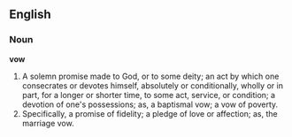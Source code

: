 ==English==

===Noun===

'''vow'''

#A solemn promise made to God, or to some deity; an act by which one consecrates or devotes himself, absolutely or conditionally, wholly or in part, for a longer or shorter time, to some act, service, or condition; a devotion of one's possessions; as, a baptismal vow; a vow of poverty.
#Specifically, a promise of fidelity; a pledge of love or affection; as, the marriage vow.